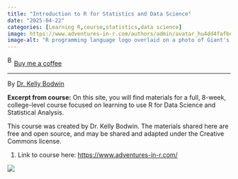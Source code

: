 ```yaml
---
title: "Introduction to R for Statistics and Data Science"
date: "2025-04-22"
categories: [Learning R,course,statistics,data science]
image: https://www.adventures-in-r.com/authors/admin/avatar_hu4dd4fafbd03c4d1a001bed4e53e4bb44_6548858_270x270_fill_q90_lanczos_center.jpeg
image-alt: "R programming language logo overlaid on a photo of Giant's Causeway, featuring hexagonal basalt columns under a cloudy sky by the sea."
---
```


<link href="https://fonts.googleapis.com/css?family=Cookie" rel="stylesheet"><a class="bmc-button" target="_blank" href="https://www.buymeacoffee.com/JoscelinRocha">![Buy me a coffee](https://cdn.buymeacoffee.com/buttons/bmc-new-btn-logo.svg){alt="Buy me a coffee" width="15" height="21"}Buy me a coffee</a>

------------------------------------------------------------------------

By [Dr. Kelly Bodwin](https://www.adventures-in-r.com/)

**Excerpt from course:** On this site, you will find materials for a full, 8-week, college-level course focused on learning to use R for Data Science and Statistical Analysis.

This course was created by Dr. Kelly Bodwin. The materials shared here are free and open source, and may be shared and adapted under the Creative Commons license.

1.  Link to course here: <https://www.adventures-in-r.com/>

![](https://www.adventures-in-r.com/authors/admin/avatar_hu4dd4fafbd03c4d1a001bed4e53e4bb44_6548858_270x270_fill_q90_lanczos_center.jpeg)
